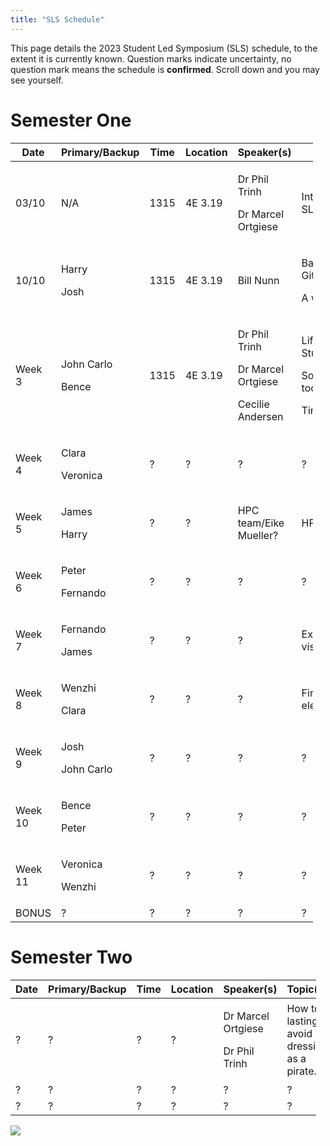 ```yaml
---
title: "SLS Schedule"
---
```


This page details the 2023 Student Led Symposium (SLS) schedule, to the extent it is currently known. Question marks indicate uncertainty, no question mark means the schedule is **confirmed**. Scroll down and you may see yourself.

# Semester One

+---------+----------------+---------+----------+------------------------+--------------------------------+
| Date    | Primary/Backup | Time    | Location | Speaker(s)             | Topic(s)                       |
+=========+================+=========+==========+========================+================================+
| 03/10   | N/A            | 1315    | 4E 3.19  | Dr Phil Trinh          | Introduction to SLS.           |
|         |                |         |          |                        |                                |
|         |                |         |          | Dr Marcel Ortgiese     |                                |
+---------+----------------+---------+----------+------------------------+--------------------------------+
| 10/10   | Harry          | 1315    | 4E 3.19  | Bill Nunn              | Basic Git and GitHub.          |
|         |                |         |          |                        |                                |
|         | Josh           |         |          |                        | A website.                     |
+---------+----------------+---------+----------+------------------------+--------------------------------+
| Week 3  | John Carlo     | 1315    | 4E 3.19  | Dr Phil Trinh          | Life as a PhD Student.         |
|         |                |         |          |                        |                                |
|         | Bence          |         |          | Dr Marcel Ortgiese     | Software/Literature tools.     |
|         |                |         |          |                        |                                |
|         |                |         |          | Cecilie Andersen       | Time Management.               |
+---------+----------------+---------+----------+------------------------+--------------------------------+
| Week 4  | Clara          | ?       | ?        | ?                      | ?                              |
|         |                |         |          |                        |                                |
|         | Veronica       |         |          |                        |                                |
+---------+----------------+---------+----------+------------------------+--------------------------------+
| Week 5  | James          | ?       | ?        | HPC team/Eike Mueller? | HPC?                           |
|         |                |         |          |                        |                                |
|         | Harry          |         |          |                        |                                |
+---------+----------------+---------+----------+------------------------+--------------------------------+
| Week 6  | Peter          | ?       | ?        | ?                      | ?                              |
|         |                |         |          |                        |                                |
|         | Fernando       |         |          |                        |                                |
+---------+----------------+---------+----------+------------------------+--------------------------------+
| Week 7  | Fernando       | ?       | ?        | ?                      | Exploratory data visualisation |
|         |                |         |          |                        |                                |
|         | James          |         |          |                        |                                |
+---------+----------------+---------+----------+------------------------+--------------------------------+
| Week 8  | Wenzhi         | ?       | ?        | ?                      | Firedrake and finite elements  |
|         |                |         |          |                        |                                |
|         | Clara          |         |          |                        |                                |
+---------+----------------+---------+----------+------------------------+--------------------------------+
| Week 9  | Josh           | ?       | ?        | ?                      | ?                              |
|         |                |         |          |                        |                                |
|         | John Carlo     |         |          |                        |                                |
+---------+----------------+---------+----------+------------------------+--------------------------------+
| Week 10 | Bence          | ?       | ?        | ?                      | ?                              |
|         |                |         |          |                        |                                |
|         | Peter          |         |          |                        |                                |
+---------+----------------+---------+----------+------------------------+--------------------------------+
| Week 11 | Veronica       | ?       | ?        | ?                      | ?                              |
|         |                |         |          |                        |                                |
|         | Wenzhi         |         |          |                        |                                |
+---------+----------------+---------+----------+------------------------+--------------------------------+
| BONUS   | ?              | ?       | ?        | ?                      | ?                              |
+---------+----------------+---------+----------+------------------------+--------------------------------+

# Semester Two

+--------+----------------+--------+----------+--------------------+----------------------------------------------+
| Date   | Primary/Backup | Time   | Location | Speaker(s)         | Topic(s)                                     |
+========+================+========+==========+====================+==============================================+
| ?      | ?              | ?      | ?        | Dr Marcel Ortgiese | How to lastingly avoid dressing as a pirate. |
|        |                |        |          |                    |                                              |
|        |                |        |          | Dr Phil Trinh      |                                              |
+--------+----------------+--------+----------+--------------------+----------------------------------------------+
| ?      | ?              | ?      | ?        | ?                  | ?                                            |
+--------+----------------+--------+----------+--------------------+----------------------------------------------+
| ?      | ?              | ?      | ?        | ?                  | ?                                            |
+--------+----------------+--------+----------+--------------------+----------------------------------------------+

![](cohort11.jpg)
